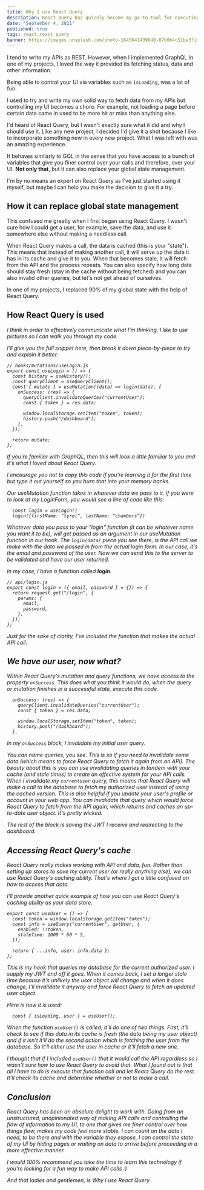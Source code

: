 ```yaml
---
title: Why I use React Query
description: React Query has quickly become my go-to tool for executing API calls
date: "September 4, 2021"
published: true
tags: react,react query
banner: https://images.unsplash.com/photo-1645641439640-87b0b4c51ba3?ixlib=rb-1.2.1&ixid=MnwxMjA3fDB8MHxwaG90by1wYWdlfHx8fGVufDB8fHx8&auto=format&fit=crop&w=987&q=80---
---
```



I tend to write my APIs as REST. However, when I implemented GraphQL in one of my projects, I loved the way it provided its fetching status, data and other information.

Being able to control your UI via variables such as `isLoading`, was a lot of fun.

I used to try and write my own solid way to fetch data from my APIs but controlling my UI becomes a chore. For example, not loading a page before certain data came in used to be more hit or miss than anything else.

I'd heard of React Query, but I wasn't exactly sure what it did and why I should use it. Like any new project, I decided I'd give it a shot because I like to incorporate something new in every new project. What I was left with was an amazing experience.

It behaves similarly to GQL in the sense that you have access to a bunch of variables that give you finer control over your calls and therefore, over your UI. **Not only that**, but it can also replace your global state management.

I'm by no means an expert on React Query as I've just started using it myself, but maybe I can help you make the decision to give it a try.

## How it can replace global state management

This confused me greatly when I first began using React Query. I wasn't sure how I could get a user, for example, save the data, and use it somewhere else without making a needless call.

When React Query makes a call, the data is cached (this is your "state"). This means that instead of making another call, it will serve up the data it has in its cache and give it to you. When that becomes stale, it will fetch from the API and the process repeats. You can also specify how long data should stay fresh (stay in the cache without being fetched) and you can also invalid other queries, but let's not get ahead of ourselves.

In one of my projects, I replaced 90% of my global state with the help of React Query.

## How React Query is used

<Em text="This may or may not be correct so please don't call me trash on the internet or I'll tell my mom." />

I think in order to effectively communicate what I'm thinking, I like to use pictures so I can walk you through my code.

I'll give you the full snippet here, then break it down piece-by-piece to try and explain it better.

```
// hooks/mutations/useLogin.js
export const useLogin = () => {
  const history = useHistory();
  const queryClient = useQueryClient();
  const { mutate } = useMutation((data) => login(data), {
    onSuccess: (res) => {
      queryClient.invalidateQueries("currentUser");
      const { token } = res.data;

      window.localStorage.setItem("token", token);
      history.push("/dashboard");
    },
  });

  return mutate;
};
```

If you're familiar with GraphQL, then this will look a little familiar to you and it's what I loved about React Query.

I encourage you not to copy this code if you're learning it for the first time but type it out yourself so you burn that into your memory banks.

Our useMutation function takes in whatever data we pass to it. If you were to look at my LoginForm, you would see a line of code like this:

```
  const login = useLogin()
  login({firstName: "tyrel", lastName: "chambers"})
```

Whatever data you pass to your "login" function (it can be whatever name you want it to be), will get passed as an argument in our useMutation function in our hook. The `login(data)` piece you see there, is the API call we make with the data we passed in from the actual login form. In our case, it's the email and password of the user. Now we can send this to the server to be validated and have our user returned.

In my case, I have a function called **login**.

```
// api/login.js
export const login = ({ email, password } = {}) => {
  return request.get("/login", {
    params: {
      email,
      password,
    },
  });
};
```

Just for the sake of clarity, I've included the function that makes the actual API call.

## We have our user, now what?

Within React Query's mutation and query functions, we have access to the property `onSuccess`. This does what you think it would do, when the query or mutation finishes in a successful state, execute _this_ code.

```
  onSuccess: (res) => {
    queryClient.invalidateQueries("currentUser");
    const { token } = res.data;

    window.localStorage.setItem("token", token);
    history.push("/dashboard");
  },

```

In my `onSuccess` block, I invalidate my initial user query.

You can name queries, you see. This is so if you need to invalidate some data (which means to force React Query to fetch it again from an API). The beauty about this is you can use invalidating queries in tandem with your cache (and stale times) to create an effective system for your API calls. When I invalidate my `currentUser` query, this means that React Query will make a call to the database to fetch my authorized user instead of using the cached version. This is also helpful if you update your user's profile or account in your web app. You can invalidate that query which would force React Query to fetch from the API again, which returns and caches an up-to-date user object. It's pretty wicked.

The rest of the block is saving the JWT I receive and redirecting to the dashboard.

## Accessing React Query's cache

React Query really makes working with API and data, fun. Rather than setting up stores to save my current user (or really anything else), we can use React Query's caching ability. That's where I got a little confused on how to access that data.

I'll provide another quick example of how you can use React Query's caching ability as your data store.

```
export const useUser = () => {
  const token = window.localStorage.getItem("token");
  const info = useQuery("currentUser", getUser, {
    enabled: !!token,
    staleTime: 1000 * 60 * 5,
  });

  return { ...info, user: info.data };
};
```

This is my hook that queries my database for the current authorized user. I supply my JWT and off it goes. When it comes back, I set a longer stale time because it's unlikely the user object will change and when it does change, I'll invalidate it anyway and force React Query to fetch an updated user object.

Here is how it is used:

```
  const { isLoading, user } = useUser();
```

When the function `useUser()` is called, it'll do one of two things. First, it'll check to see if this data in its cache is fresh (the data being my user object) and if it isn't it'll do the second action which is fetching the user from the database. So it'll either use the user in cache or it'll fetch a new one.

I thought that if I included `useUser()` that it would call the API regardless so I wasn't sure how to use React Query to avoid that. What I found out is that all I have to do is execute that function call and let React Query do the rest. It'll check its cache and determine whether or not to make a call.

## Conclusion

React Query has been an absolute delight to work with. Going from an unstructured, unopinionated way of making API calls and controlling the flow of information to my UI, to one that gives me finer control over how things flow, makes my code feel more stable. I can count on the data I need, to be there and with the variable they expose, I can control the state of my UI by hiding pages or waiting on data to arrive before proceeding in a more effective manner.

I would 100% recommend you take the time to learn this technology if you're looking for a fun way to make API calls :)

And that ladies and gentlemen, is Why I use React Query.
